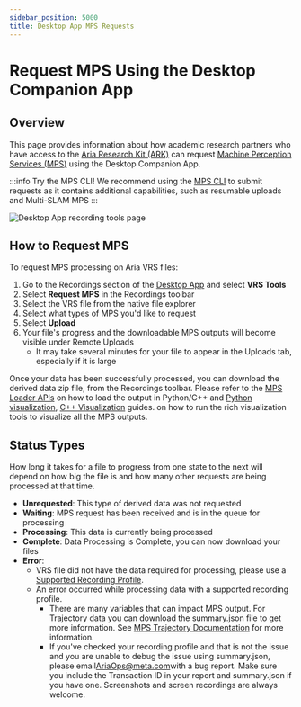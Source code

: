 ```yaml
---
sidebar_position: 5000
title: Desktop App MPS Requests
---
```


# Request MPS Using the Desktop Companion App

## Overview

This page provides information about how academic research partners who have access to the [Aria Research Kit (ARK)](https://www.projectaria.com/research-kit/) can request [Machine Perception Services (MPS)](/docs/ARK/mps) using the Desktop Companion App.

:::info Try the MPS CLI!
We recommend using the [MPS CLI](mps_cli.mdx) to submit requests as it contains additional capabilities, such as resumable uploads and Multi-SLAM MPS
:::


![Desktop App recording tools page](/img/ARK/desktop_app_mps.png)

## How to Request MPS
To request MPS processing on Aria VRS files:
1. Go to the Recordings section of the [Desktop App](/docs/ARK/desktop_companion_app.mdx) and select **VRS Tools**
2. Select **Request MPS** in the Recordings toolbar
3. Select the VRS file from the native file explorer
4. Select what types of MPS you'd like to request
5. Select **Upload**
6. Your file's progress and the downloadable MPS outputs will become visible under Remote Uploads
    * It may take several minutes for your file to appear in the Uploads tab, especially if it is large

Once your data has been successfully processed, you can download the derived data zip file, from the Recordings toolbar. Please refer to the [MPS Loader APIs](/docs/data_utilities/core_code_snippets/mps#load-mps-output) on how to load the output in Python/C++ and [Python visualization](/docs/data_utilities/visualization/visualization_python#run-mps-viewer), [C++ Visualization](/docs/data_utilities/visualization/visualization_cpp#mps-static-scene-visualizer) guides. on how to run the rich visualization tools to visualize all the MPS outputs.

## Status Types

How long it takes for a file to progress from one state to the next will depend on how big the file is and how many other requests are being processed at that time.

* **Unrequested**: This type of derived data was not requested
* **Waiting**: MPS request has been received and is in the queue for processing
* **Processing**: This data is currently being processed
* **Complete**: Data Processing is Complete, you can now download your files
* **Error**:
    * VRS file did not have the data required for processing, please use a [Supported Recording Profile](/docs/tech_spec/#recording-profiles).
    * An error occurred while processing data with a supported recording profile.
        * There are many variables that can impact MPS output. For Trajectory data you can download the summary.json file to get more information. See [MPS Trajectory Documentation](/docs/data_formats/mps/mps_summary) for more information.
        * If you've checked your recording profile and that is not the issue and you are unable to debug the issue using summary.json, please email[AriaOps@meta.com](mailto:AriaOps@meta.com)with a bug report. Make sure you include the Transaction ID in your report and summary.json if you have one. Screenshots and screen recordings are always welcome.
